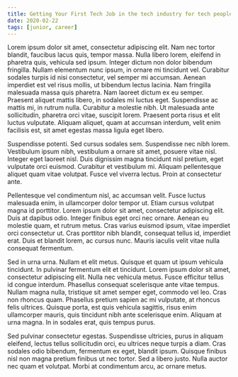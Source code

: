 ```yaml
---
title: Getting Your First Tech Job in the tech industry for tech people
date: 2020-02-22
tags: [junior, career]
---
```


Lorem ipsum dolor sit amet, consectetur adipiscing elit. Nam nec tortor blandit, faucibus lacus quis, tempor massa. Nulla libero lorem, eleifend in pharetra quis, vehicula sed ipsum. Integer dictum non dolor bibendum fringilla. Nullam elementum nunc ipsum, in ornare mi tincidunt vel. Curabitur sodales turpis id nisi consectetur, vel semper mi accumsan. Aenean imperdiet est vel risus mollis, ut bibendum lectus lacinia. Nam fringilla malesuada massa quis pharetra. Nam laoreet dictum ex eu semper. Praesent aliquet mattis libero, in sodales mi luctus eget. Suspendisse ac mattis mi, in rutrum nulla. Curabitur a molestie nibh. Ut malesuada ante sollicitudin, pharetra orci vitae, suscipit lorem. Praesent porta risus et elit luctus vulputate. Aliquam aliquet, quam at accumsan interdum, velit enim facilisis est, sit amet egestas massa ligula eget libero.

Suspendisse potenti. Sed cursus sodales sem. Suspendisse nec nibh lorem. Vestibulum ipsum nibh, vestibulum a ornare sit amet, posuere vitae nisl. Integer eget laoreet nisl. Duis dignissim magna tincidunt nisl pretium, eget vulputate orci euismod. Curabitur et vestibulum mi. Aliquam pellentesque aliquet quam vitae volutpat. Fusce vel viverra lectus. Proin at consectetur ante.

Pellentesque vel condimentum nisl, ac accumsan velit. Fusce luctus malesuada enim, in ullamcorper dolor tempor ut. Etiam cursus volutpat magna id porttitor. Lorem ipsum dolor sit amet, consectetur adipiscing elit. Duis at dapibus odio. Integer finibus eget orci nec ornare. Aenean eu molestie quam, et rutrum metus. Cras varius euismod ipsum, vitae imperdiet orci consectetur ut. Cras porttitor nibh blandit, consequat tellus id, imperdiet erat. Duis et blandit lorem, ac cursus nunc. Mauris iaculis velit vitae nulla consequat fermentum.

Sed in urna urna. Nullam et elit metus. Quisque et quam ut ipsum vehicula tincidunt. In pulvinar fermentum elit et tincidunt. Lorem ipsum dolor sit amet, consectetur adipiscing elit. Nulla nec vehicula metus. Fusce efficitur tellus id congue interdum. Phasellus consequat scelerisque ante vitae tempus. Nullam magna nulla, tristique sit amet semper eget, commodo vel leo. Cras non rhoncus quam. Phasellus pretium sapien ac mi vulputate, at rhoncus felis ultrices. Quisque porta, est quis vehicula sagittis, risus enim ullamcorper mauris, quis tincidunt nibh ante scelerisque enim. Aliquam at urna magna. In in sodales erat, quis tempus purus.

Sed pulvinar consectetur egestas. Suspendisse ultricies, purus in aliquam eleifend, lectus tellus sollicitudin orci, eu ultrices neque turpis a diam. Cras sodales odio bibendum, fermentum ex eget, blandit ipsum. Quisque finibus nisl non magna pretium finibus ut nec tortor. Sed a libero justo. Nulla auctor nec quam et volutpat. Morbi at condimentum arcu, ac ornare metus.
